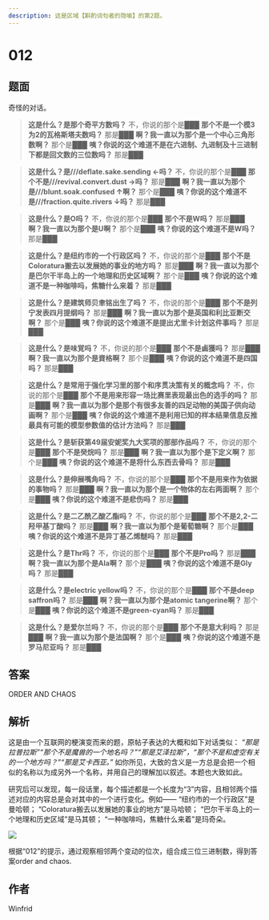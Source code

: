 ```yaml
---
description: 这是区域【斟酌词句者的隐喻】的第2题。
---
```


# 012

## 题面

奇怪的对话。

> **这是什么？是那个奇平方数吗？**
> 不，你说的那个是███
> **那个不是一个模3为2的瓦格斯塔夫数吗？**
> 那是███
> **啊？我一直以为那个是一个中心三角形数啊？**
> 那个是███
> **咦？你说的这个难道不是在六进制、九进制及十三进制下都是回文数的三位数吗？**
> 那是███

> **这是什么？是///deflate.sake.sending ←吗？**
> 不，你说的那个是███
> **那个不是///revival.convert.dust →吗？**
> 那是███
> **啊？我一直以为那个是///blunt.soak.confused ↑啊？**
> 那个是███
> **咦？你说的这个难道不是///fraction.quite.rivers ↓吗？**
> 那是███

> **这是什么？是O吗？**
> 不，你说的那个是███
> **那个不是W吗？**
> 那是███
> **啊？我一直以为那个是U啊？**
> 那个是███
> **咦？你说的这个难道不是W吗？**
> 那是███

> **这是什么？是纽约市的一个行政区吗？**
> 不，你说的那个是███
> **那个不是Coloratura搬去以发展她的事业的地方吗？**
> 那是███
> **啊？我一直以为那个是巴尔干半岛上的一个地理和历史区域啊？**
> 那个是███
> **咦？你说的这个难道不是一种咖啡吗，焦糖什么来着？**
> 那是███

> **这是什么？是建筑师贝聿铭出生了吗？**
> 不，你说的那个是███
> **那个不是列宁发表四月提纲吗？**
> 那是███
> **啊？我一直以为那个是英国和利比亚断交啊？**
> 那个是███
> **咦？你说的这个难道不是提出尤里卡计划这件事吗？**
> 那是███

> **这是什么？是味覚吗？**
> 不，你说的那个是███
> **那个不是鹵獲吗？**
> 那是███
> **啊？我一直以为那个是資格啊？**
> 那个是███
> **咦？你说的这个难道不是四国吗？**
> 那是███

> **这是什么？是常用于强化学习里的那个和序贯决策有关的概念吗？**
> 不，你说的那个是███
> **那个不是用来形容一场比赛里表现最出色的选手的吗？**
> 那是███
> **啊？我一直以为那个是那个有很多友善的四足动物的美国子供向动画啊？**
> 那个是███
> **咦？你说的这个难道不是利用已知的样本结果信息反推最具有可能的模型参数值的估计方法吗？**
> 那是███

> **这是什么？是斩获第49届安妮奖九大奖项的那部作品吗？**
> 不，你说的那个是███
> **那个不是癸烷吗？**
> 那是███
> **啊？我一直以为那个是下定义啊？**
> 那个是███
> **咦？你说的这个难道不是将什么东西去骨吗？**
> 那是███

> **这是什么？是伸展嘴角吗？**
> 不，你说的那个是███
> **那个不是用来作为依据的事物吗？**
> 那是███
> **啊？我一直以为那个是一个物体的左右两面啊？**
> 那个是███
> **咦？你说的这个难道不是悲伤吗？**
> 那是███

> **这是什么？是二乙酰乙酸乙酯吗？**
> 不，你说的那个是███
> **那个不是2,2-二羟甲基丁酸吗？**
> 那是███
> **啊？我一直以为那个是葡萄糖啊？**
> 那个是███
> **咦？你说的这个难道不是异丁基乙烯醚吗？**
> 那是███

> **这是什么？是Thr吗？**
> 不，你说的那个是███
> **那个不是Pro吗？**
> 那是███
> **啊？我一直以为那个是Ala啊？**
> 那个是███
> **咦？你说的这个难道不是Gly吗？**
> 那是███

> **这是什么？是electric yellow吗？**
> 不，你说的那个是███
> **那个不是deep saffron吗？**
> 那是███
> **啊？我一直以为那个是atomic tangerine啊？**
> 那个是███
> **咦？你说的这个难道不是green-cyan吗？**
> 那是███

> **这是什么？是爱尔兰吗？**
> 不，你说的那个是███
> **那个不是意大利吗？**
> 那是███
> **啊？我一直以为那个是法国啊？**
> 那个是███
> **咦？你说的这个难道不是罗马尼亚吗？**
> 那是███

## 答案

<AnswerBlock>ORDER AND CHAOS</AnswerBlock>

## 解析

这是由一个互联网的梗演变而来的题，原帖子表达的大概和如下对话类似：
_“那是拉普拉斯”“那个不是魔兽的一个地名吗？”“那是艾泽拉斯”，“那个不是和虚空有关的一个地方吗？”“那是艾卡西亚。”_
如你所见，大致的含义是一方总是会把一个相似的名称以为成另外一个名称，并用自己的理解加以叙述。本题也大致如此。

研究后可以发现，每一段话里，每个描述都是一个长度为“3”内容，且相邻两个描述对应的内容总是会对其中的一个进行变化。例如——
“纽约市的一个行政区”是曼哈顿；
“Coloratura搬去以发展她的事业的地方”是马哈顿；
“巴尔干半岛上的一个地理和历史区域”是马其顿；
“一种咖啡吗，焦糖什么来着”是玛奇朵。

![](./02-zero-one-two.assets/image_1.webp)

根据“012”的提示，通过观察相邻两个变动的位次，组合成三位三进制数，得到答案order and chaos.

## 作者

Winfrid
